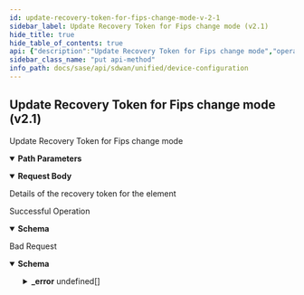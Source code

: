 ```yaml
---
id: update-recovery-token-for-fips-change-mode-v-2-1
sidebar_label: Update Recovery Token for Fips change mode (v2.1)
hide_title: true
hide_table_of_contents: true
api: {"description":"Update Recovery Token for Fips change mode","operationId":"put-sdwan-v2.1-api-machines-machine_id-recovery_tokens-token_id","parameters":[{"description":"Machine Id","in":"path","name":"machine_id","required":true,"schema":{"description":"Machine Id","type":"string"}},{"description":"Token Id","in":"path","name":"token_id","required":true,"schema":{"description":"Token Id","type":"string"}}],"requestBody":{"content":{"application/json":{"schema":{"properties":{"id":{"description":"Id","type":"string"},"token_validity_in_hour":{"description":"Token Validity In Hour","format":"int32","type":"integer"}}}}},"description":"Details of the recovery token for the element"},"responses":{"200":{"content":{"application/json":{"schema":{"properties":{"hardware_id":{"description":"Hardware Id","type":"string"},"id":{"description":"Id","type":"string"},"ion_token":{"description":"Ion Token","type":"string"},"is_used":{"description":"Is Used","type":"boolean"},"secret_token":{"description":"Secret Token","type":"string"},"token_validity_in_hour":{"description":"Token Validity In Hour","format":"int32","type":"integer"},"valid_till_secs":{"description":"Valid Till Secs","format":"int64","type":"integer"}}}}},"description":"Successful Operation"},"400":{"content":{"application/json":{"example":{"value":{"_error":[{"code":"MACHINE_NOT_FOUND"},{"code":"TOKEN_NOT_FOUND"}]}},"schema":{"properties":{"_error":{"items":{"properties":{"code":{"type":"string"},"message":{"type":"string"}}},"type":"array"}}}}},"description":"Bad Request"}},"tags":["Device Configuration"],"method":"put","path":"/sdwan/v2.1/api/machines/{machine_id}/recovery_tokens/{token_id}","servers":[{"url":"/"}],"jsonRequestBodyExample":{"id":"string","token_validity_in_hour":0},"info":{"contact":{},"description":"List of APIs used to manage your device software to upgrade, retrieve available software images, and upgrade status information.","title":"Device Configuration","version":"Latest"},"postman":{"name":"Update Recovery Token for Fips change mode (v2.1)","description":{"content":"Update Recovery Token for Fips change mode","type":"text/plain"},"url":{"path":["sdwan","v2.1","api","machines",":machine_id","recovery_tokens",":token_id"],"host":["{{baseUrl}}"],"query":[],"variable":[{"disabled":false,"description":{"content":"(Required) Machine Id","type":"text/plain"},"type":"any","value":"","key":"machine_id"},{"disabled":false,"description":{"content":"(Required) Token Id","type":"text/plain"},"type":"any","value":"","key":"token_id"}]},"header":[{"key":"Content-Type","value":"application/json"},{"key":"Accept","value":"application/json"}],"method":"PUT","body":{"mode":"raw","raw":"\"\"","options":{"raw":{"language":"json"}}}}}
sidebar_class_name: "put api-method"
info_path: docs/sase/api/sdwan/unified/device-configuration
---
```



## Update Recovery Token for Fips change mode (v2.1)



Update Recovery Token for Fips change mode

<details style={{"marginBottom":"1rem"}} data-collapsed={false} open={true}><summary style={{}}><strong>Path Parameters</strong></summary><div><ul><ParamsItem className={"paramsItem"} param={{"description":"Machine Id","in":"path","name":"machine_id","required":true,"schema":{"description":"Machine Id","type":"string"}}}></ParamsItem><ParamsItem className={"paramsItem"} param={{"description":"Token Id","in":"path","name":"token_id","required":true,"schema":{"description":"Token Id","type":"string"}}}></ParamsItem></ul></div></details><details style={{}} data-collapsed={false} open={true}><summary style={{"textAlign":"left"}}><strong>Request Body</strong></summary><div style={{"textAlign":"left","marginLeft":"1rem"}}><div style={{"marginTop":"1rem","marginBottom":"1rem"}}>

Details of the recovery token for the element

</div></div><ul style={{"marginLeft":"1rem"}}><SchemaItem collapsible={false} name={"id"} required={false} schemaDescription={"Id"} schemaName={"string"} qualifierMessage={undefined}></SchemaItem><SchemaItem collapsible={false} name={"token_validity_in_hour"} required={false} schemaDescription={"Token Validity In Hour"} schemaName={"int32"} qualifierMessage={undefined}></SchemaItem></ul></details><div><ApiTabs><TabItem label={"200"} value={"200"}><div>

Successful Operation

</div><div><details style={{}} data-collapsed={false} open={true}><summary style={{"textAlign":"left"}}><strong>Schema</strong></summary><div style={{"textAlign":"left","marginLeft":"1rem"}}></div><ul style={{"marginLeft":"1rem"}}><SchemaItem collapsible={false} name={"hardware_id"} required={false} schemaDescription={"Hardware Id"} schemaName={"string"} qualifierMessage={undefined}></SchemaItem><SchemaItem collapsible={false} name={"id"} required={false} schemaDescription={"Id"} schemaName={"string"} qualifierMessage={undefined}></SchemaItem><SchemaItem collapsible={false} name={"ion_token"} required={false} schemaDescription={"Ion Token"} schemaName={"string"} qualifierMessage={undefined}></SchemaItem><SchemaItem collapsible={false} name={"is_used"} required={false} schemaDescription={"Is Used"} schemaName={"boolean"} qualifierMessage={undefined}></SchemaItem><SchemaItem collapsible={false} name={"secret_token"} required={false} schemaDescription={"Secret Token"} schemaName={"string"} qualifierMessage={undefined}></SchemaItem><SchemaItem collapsible={false} name={"token_validity_in_hour"} required={false} schemaDescription={"Token Validity In Hour"} schemaName={"int32"} qualifierMessage={undefined}></SchemaItem><SchemaItem collapsible={false} name={"valid_till_secs"} required={false} schemaDescription={"Valid Till Secs"} schemaName={"int64"} qualifierMessage={undefined}></SchemaItem></ul></details></div></TabItem><TabItem label={"400"} value={"400"}><div>

Bad Request

</div><div><details style={{}} data-collapsed={false} open={true}><summary style={{"textAlign":"left"}}><strong>Schema</strong></summary><div style={{"textAlign":"left","marginLeft":"1rem"}}></div><ul style={{"marginLeft":"1rem"}}><SchemaItem collapsible={true} className={"schemaItem"}><details style={{}}><summary style={{}}><strong>_error</strong><span style={{"opacity":"0.6"}}> undefined[]</span></summary><div style={{"marginLeft":"1rem"}}><SchemaItem collapsible={false} name={"code"} required={false} schemaDescription={undefined} schemaName={"string"} qualifierMessage={undefined}></SchemaItem><SchemaItem collapsible={false} name={"message"} required={false} schemaDescription={undefined} schemaName={"string"} qualifierMessage={undefined}></SchemaItem></div></details></SchemaItem></ul></details></div></TabItem></ApiTabs></div>
      